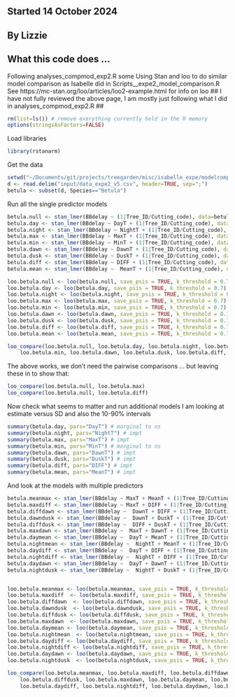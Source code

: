 ## Started 14 October 2024
## By Lizzie

## What this code does ...
Following analyses_compmod_exp2.R some 
Using Stan and loo to do similar model comparison as Isabelle did in Scripts__expe2_model_comparison.R 
See https://mc-stan.org/loo/articles/loo2-example.html for info on loo ##
I have not fully reviewed the above page, I am mostly just following what I did in analyses_compmod_exp2.R ##

```r
rm(list=ls()) # remove everything currently held in the R memory
options(stringsAsFactors=FALSE)
```

Load libraries
```r
library(rstanarm)
```

Get the data
```r
setwd("~/Documents/git/projects/treegarden/misc/isabelle_expe/modelcompare")
d <- read.delim("input/data_expe2_v5.csv", header=TRUE, sep=";")
betula <- subset(d, Species=="Betula")
```

Run all the single predictor models 
```r
betula.null <- stan_lmer(BBdelay ~ (1|Tree_ID/Cutting_code), data=betula, cores=4)
betula.day <- stan_lmer(BBdelay ~ DayT + (1|Tree_ID/Cutting_code), data=betula, cores=4)
betula.night <- stan_lmer(BBdelay ~ NightT + (1|Tree_ID/Cutting_code), data=betula, cores=4)
betula.max <- stan_lmer(BBdelay ~ MaxT + (1|Tree_ID/Cutting_code), data=betula, cores=4)
betula.min <- stan_lmer(BBdelay ~ MinT + (1|Tree_ID/Cutting_code), data=betula, cores=4)
betula.dawn <- stan_lmer(BBdelay ~ DawnT + (1|Tree_ID/Cutting_code), data=betula, cores=4)
betula.dusk <- stan_lmer(BBdelay ~ DuskT + (1|Tree_ID/Cutting_code), data=betula, cores=4)
betula.diff <- stan_lmer(BBdelay ~ DIFF + (1|Tree_ID/Cutting_code), data=betula, cores=4)
betula.mean <- stan_lmer(BBdelay ~  MeanT + (1|Tree_ID/Cutting_code), data=betula, cores=4)

loo.betula.null <- loo(betula.null, save_psis = TRUE, k_threshold = 0.7)
loo.betula.day <- loo(betula.day, save_psis = TRUE, k_threshold = 0.7)
loo.betula.night <- loo(betula.night, save_psis = TRUE, k_threshold = 0.7)
loo.betula.max <- loo(betula.max, save_psis = TRUE, k_threshold = 0.7)
loo.betula.min <- loo(betula.min, save_psis = TRUE, k_threshold = 0.7)
loo.betula.dawn <- loo(betula.dawn, save_psis = TRUE, k_threshold = 0.7)
loo.betula.dusk <- loo(betula.dusk, save_psis = TRUE, k_threshold = 0.7)
loo.betula.diff <- loo(betula.diff, save_psis = TRUE, k_threshold = 0.7)
loo.betula.mean <- loo(betula.mean, save_psis = TRUE, k_threshold = 0.7)
```

```r
loo_compare(loo.betula.null, loo.betula.day, loo.betula.night, loo.betula.max,
	loo.betula.min, loo.betula.dawn, loo.betula.dusk, loo.betula.diff, loo.betula.mean) 
```
The above works, we don't need the pairwise comparisons ...
but leaving these in to show that:

```r
loo_compare(loo.betula.null, loo.betula.max) 
loo_compare(loo.betula.null, loo.betula.diff) 
```

Now check what seems to matter and run additional models
I am looking at estimate versus SD and also the 10-90% intervals

```r
summary(betula.day, pars="DayT") # marginal to ns
summary(betula.night, pars="NightT") # impt
summary(betula.max, pars="MaxT") # impt
summary(betula.min, pars="MinT") # marginal to ns
summary(betula.dawn, pars="DawnT") # impt
summary(betula.dusk, pars="DuskT") # impt
summary(betula.diff, pars="DIFF") # impt
summary(betula.mean, pars="MeanT") # impt
```
And look at the models with multiple predictors
```r
betula.meanmax <- stan_lmer(BBdelay ~ MaxT + MeanT + (1|Tree_ID/Cutting_code), data=betula, cores=4)
betula.maxdiff <- stan_lmer(BBdelay ~ MaxT + DIFF + (1|Tree_ID/Cutting_code), data=betula, cores=4)
betula.diffdawn <- stan_lmer(BBdelay ~  DawnT + DIFF + (1|Tree_ID/Cutting_code), data=betula, cores=4)
betula.dawndusk <- stan_lmer(BBdelay ~  DawnT + DuskT + (1|Tree_ID/Cutting_code), data=betula, cores=4)
betula.diffdusk <- stan_lmer(BBdelay ~  DIFF + DuskT + (1|Tree_ID/Cutting_code), data=betula, cores=4)
betula.maxdawn <- stan_lmer(BBdelay ~  MaxT + DawnT + (1|Tree_ID/Cutting_code), data=betula, cores=4)
betula.daymean <- stan_lmer(BBdelay ~  DayT + MeanT + (1|Tree_ID/Cutting_code), data=betula, cores=4)
betula.nightmean <- stan_lmer(BBdelay ~  NightT + MeanT + (1|Tree_ID/Cutting_code), data=betula, cores=4)
betula.daydiff <- stan_lmer(BBdelay ~  DayT + DIFF + (1|Tree_ID/Cutting_code), data=betula, cores=4)
betula.nightdiff <- stan_lmer(BBdelay ~  NightT + DIFF + (1|Tree_ID/Cutting_code), data=betula, cores=4)
betula.daydawn <- stan_lmer(BBdelay ~  DayT + DawnT + (1|Tree_ID/Cutting_code), data=betula, cores=4)
betula.nightdusk <- stan_lmer(BBdelay ~  NightT + DuskT + (1|Tree_ID/Cutting_code), data=betula, cores=4)


loo.betula.meanmax <- loo(betula.meanmax, save_psis = TRUE, k_threshold = 0.7)
loo.betula.maxdiff  <- loo(betula.maxdiff, save_psis = TRUE, k_threshold = 0.7)
loo.betula.diffdawn  <- loo(betula.diffdawn, save_psis = TRUE, k_threshold = 0.7)
loo.betula.dawndusk  <- loo(betula.dawndusk, save_psis = TRUE, k_threshold = 0.7)
loo.betula.diffdusk <- loo(betula.diffdusk, save_psis = TRUE, k_threshold = 0.7)
loo.betula.maxdawn  <- loo(betula.maxdawn, save_psis = TRUE, k_threshold = 0.7)
loo.betula.daymean <- loo(betula.daymean, save_psis = TRUE, k_threshold = 0.7)
loo.betula.nightmean  <- loo(betula.nightmean, save_psis = TRUE, k_threshold = 0.7)
loo.betula.daydiff <- loo(betula.daydiff, save_psis = TRUE, k_threshold = 0.7)
loo.betula.nightdiff <- loo(betula.nightdiff, save_psis = TRUE, k_threshold = 0.7)
loo.betula.daydawn <- loo(betula.daydawn, save_psis = TRUE, k_threshold = 0.7)
loo.betula.nightdusk  <- loo(betula.nightdusk, save_psis = TRUE, k_threshold = 0.7)

loo_compare(loo.betula.meanmax, loo.betula.maxdiff, loo.betula.diffdawn, loo.betula.dawndusk, 
	loo.betula.diffdusk, loo.betula.maxdawn, loo.betula.daymean, loo.betula.nightmean,
	loo.betula.daydiff, loo.betula.nightdiff, loo.betula.daydawn, loo.betula.nightdusk) 
```
